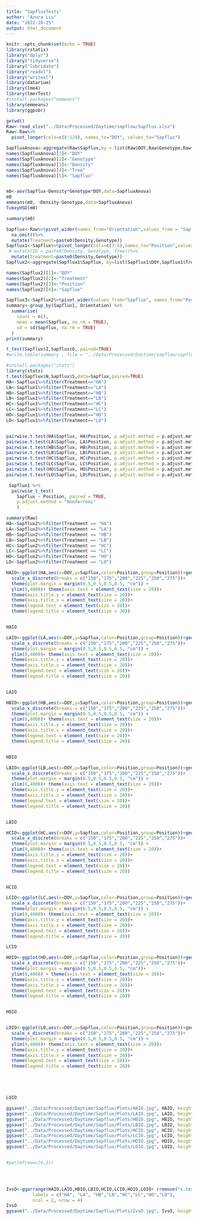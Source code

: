 ```yaml
---
title: "SapfluxTests"
author: "Azura Liu"
date: "2022-10-25"
output: html_document
---
```


```r
knitr::opts_chunk$set(echo = TRUE)
library(rstatix)
library("dplyr")
library("tidyverse")
library("lubridate")
library("readxl")
library("writexl")
library(datarium)
library(lme4)
library(lmerTest)
#install.packages("emmeans")
library(emmeans)
library(ggpubr)

getwd()
Raw<-read_xlsx("../Data/Processed/Daytime/sapflow/Sapflux.xlsx")
Raw<-Raw%>%
  pivot_longer(cols=c(8:129), names_to="DOY", values_to="Sapflux")

```

```r
SapfluxAnova<-aggregate(Raw$Sapflux,by = list(Raw$DOY,Raw$Genotype,Raw$Density,Raw$Tree), FUN = sum)
names(SapfluxAnova)[1]<-"DOY"
names(SapfluxAnova)[2]<-"Genotype"
names(SapfluxAnova)[3]<-"Density"
names(SapfluxAnova)[4]<-"Tree"
names(SapfluxAnova)[5]<-"Sapflux"


m0<-aov(Sapflux~Density*Genotype*DOY,data=SapfluxAnova)
m0
emmeans(m0, ~Density:Genotype,data=SapfluxAnova)
TukeyHSD(m0)

summary(m0)
```




```r
Sapflux<-Raw%>%pivot_wider(names_from="Orientation",values_from = "Sapflux")%>%
  na.omit()%>%
  mutate(Treatment=paste0(Density,Genotype))
Sapflux1<-Sapflux%>%pivot_longer(cols=c(7:8),names_to="Position",values_to="Sapflux")%>%
 # mutate(ID = paste0(Density, Genotype, Tree))%>%
  mutate(Treatment=paste0(Density,Genotype))
Sapflux2<-aggregate(Sapflux1$Sapflux, by=list(Sapflux1$DOY,Sapflux1$Treatment,Sapflux1$Position),mean)

names(Sapflux2)[1]<-"DOY"
names(Sapflux2)[2]<-"Treatment"
names(Sapflux2)[3]<-"Position"
names(Sapflux2)[4]<-"Sapflux"

Sapflux3<-Sapflux2%>%pivot_wider(values_from="Sapflux", names_from="Position")
summary<-group_by(Sapflux1, Orientation) %>%
  summarise(
    count = n(),
    mean = mean(Sapflux, na.rm = TRUE),
    sd = sd(Sapflux, na.rm = TRUE)
  )
print(summary)

t_test(Sapflux$I,Sapflux$O, paired=TRUE)
#write.table(summary , file = "../Data/Processed/Daytime/sapflow/sapfluxsummary.csv")
```

```r
#install.packages("stats")
library(stats)
t.test(Sapflux$N,Sapflux$S,data=Sapflux,paired=TRUE)
HA<-Sapflux1%>%filter(Treatment=="HA")
LA<-Sapflux1%>%filter(Treatment=="LA")
HB<-Sapflux1%>%filter(Treatment=="HB")
LB<-Sapflux1%>%filter(Treatment=="LB")
HC<-Sapflux1%>%filter(Treatment=="HC")
LC<-Sapflux1%>%filter(Treatment=="LC")
HO<-Sapflux1%>%filter(Treatment=="HO")
LO<-Sapflux1%>%filter(Treatment=="LO")


pairwise.t.test(HA$Sapflux, HA$Position, p.adjust.method = p.adjust.methods,paired=TRUE)
pairwise.t.test(LA$Sapflux, LA$Position, p.adjust.method = p.adjust.methods,paired=TRUE)
pairwise.t.test(HB$Sapflux, HB$Position, p.adjust.method = p.adjust.methods,paired=TRUE)
pairwise.t.test(LB$Sapflux, LB$Position, p.adjust.method = p.adjust.methods,paired=TRUE)
pairwise.t.test(HC$Sapflux, HC$Position, p.adjust.method = p.adjust.methods,paired=TRUE)
pairwise.t.test(LC$Sapflux, LC$Position, p.adjust.method = p.adjust.methods,paired=TRUE)
pairwise.t.test(HO$Sapflux, HO$Position, p.adjust.method = p.adjust.methods,paired=TRUE)
pairwise.t.test(LO$Sapflux, LO$Position, p.adjust.method = p.adjust.methods,paired=TRUE)

```


```r
 Sapflux1 %>%
  pairwise_t_test(
    Sapflux ~ Position, paired = TRUE,
    p.adjust.method = "bonferroni"
    )


```



```r
summary(Raw)
HA<-Sapflux2%>%filter(Treatment == "HA")
LA<-Sapflux2%>%filter(Treatment == "LA")
HB<-Sapflux2%>%filter(Treatment == "HB")
LB<-Sapflux2%>%filter(Treatment == "LB")
HC<-Sapflux2%>%filter(Treatment == "HC")
LC<-Sapflux2%>%filter(Treatment == "LC")
HO<-Sapflux2%>%filter(Treatment == "HO")
LO<-Sapflux2%>%filter(Treatment == "LO")

HAIO<-ggplot(HA,aes(x=DOY,y=Sapflux,color=Position,group=Position))+geom_point(size=2)+geom_line(size=1,alpha=0.8)+
  scale_x_discrete(breaks = c("150","175","200","225","250","275"))+
  theme(plot.margin = margin(0.5,0.5,0.5,0.5, "cm")) +
  ylim(0,4000)+ theme(axis.text = element_text(size = 20))+
  theme(axis.title.y = element_text(size = 20))+ 
  theme(axis.title.x = element_text(size = 20))+
  theme(legend.text = element_text(size = 20))+ 
  theme(legend.title = element_text(size = 20))


HAIO

LAIO<-ggplot(LA,aes(x=DOY,y=Sapflux,color=Position,group=Position))+geom_point(size=2)+geom_line(size=1,alpha=0.8)+
  scale_x_discrete(breaks = c("150","175","200","225","250","275"))+
  theme(plot.margin = margin(0.5,0.5,0.5,0.5, "cm")) +
  ylim(0,4000)+ theme(axis.text = element_text(size = 20))+
  theme(axis.title.y = element_text(size = 20))+ 
  theme(axis.title.x = element_text(size = 20))+
  theme(legend.text = element_text(size = 20))+ 
  theme(legend.title = element_text(size = 20))


LAIO

HBIO<-ggplot(HB,aes(x=DOY,y=Sapflux,color=Position,group=Position))+geom_point(size=2)+geom_line(size=1,alpha=0.8)+
  scale_x_discrete(breaks = c("150","175","200","225","250","275"))+
  theme(plot.margin = margin(0.5,0.5,0.5,0.5, "cm")) +
  ylim(0,4000)+ theme(axis.text = element_text(size = 20))+
  theme(axis.title.y = element_text(size = 20))+ 
  theme(axis.title.x = element_text(size = 20))+
  theme(legend.text = element_text(size = 20))+ 
  theme(legend.title = element_text(size = 20))


HBIO

LBIO<-ggplot(LB,aes(x=DOY,y=Sapflux,color=Position,group=Position))+geom_point(size=2)+geom_line(size=1,alpha=0.8)+
  scale_x_discrete(breaks = c("150","175","200","225","250","275"))+
  theme(plot.margin = margin(0.5,0.5,0.5,0.5, "cm")) +
  ylim(0,4000)+ theme(axis.text = element_text(size = 20))+
  theme(axis.title.y = element_text(size = 20))+ 
  theme(axis.title.x = element_text(size = 20))+
  theme(legend.text = element_text(size = 20))+ 
  theme(legend.title = element_text(size = 20))


LBIO

HCIO<-ggplot(HC,aes(x=DOY,y=Sapflux,color=Position,group=Position))+geom_point(size=2)+geom_line(size=1,alpha=0.8)+
  scale_x_discrete(breaks = c("150","175","200","225","250","275"))+
  theme(plot.margin = margin(0.5,0.5,0.5,0.5, "cm")) +
  ylim(0,4000)+ theme(axis.text = element_text(size = 20))+
  theme(axis.title.y = element_text(size = 20))+ 
  theme(axis.title.x = element_text(size = 20))+
  theme(legend.text = element_text(size = 20))+ 
  theme(legend.title = element_text(size = 20))


HCIO

LCIO<-ggplot(LC,aes(x=DOY,y=Sapflux,color=Position,group=Position))+geom_point(size=2)+geom_line(size=1,alpha=0.8)+
  scale_x_discrete(breaks = c("150","175","200","225","250","275"))+
  theme(plot.margin = margin(0.5,0.5,0.5,0.5, "cm")) +
  ylim(0,4000)+ theme(axis.text = element_text(size = 20))+
  theme(axis.title.y = element_text(size = 20))+ 
  theme(axis.title.x = element_text(size = 20))+
  theme(legend.text = element_text(size = 20))+ 
  theme(legend.title = element_text(size = 20))

LCIO

HOIO<-ggplot(HO,aes(x=DOY,y=Sapflux,color=Position,group=Position))+geom_point(size=2)+geom_line(size=1,alpha=0.8)+
  scale_x_discrete(breaks = c("150","175","200","225","250","275"))+
  theme(plot.margin = margin(0.5,0.5,0.5,0.5, "cm"))+
  ylim(0,4000) + theme(axis.text = element_text(size = 20))+
  theme(axis.title.y = element_text(size = 20))+ 
  theme(axis.title.x = element_text(size = 20))+
  theme(legend.text = element_text(size = 20))+ 
  theme(legend.title = element_text(size = 20))


HOIO


LOIO<-ggplot(LO,aes(x=DOY,y=Sapflux,color=Position,group=Position))+geom_point(size=2)+geom_line(size=1,alpha=0.8)+
  scale_x_discrete(breaks = c("150","175","200","225","250","275"))+
  theme(plot.margin = margin(0.5,0.5,0.5,0.5, "cm")) +
  ylim(0,4000)+ theme(axis.text = element_text(size = 20))+
  theme(axis.title.y = element_text(size = 20))+ 
  theme(axis.title.x = element_text(size = 20))+
  theme(legend.text = element_text(size = 20))+ 
  theme(legend.title = element_text(size = 20))





LOIO

ggsave("../Data/Processed/Daytime/Sapflux/Plots/HAIO.jpg", HAIO, height = 7, width = 10, units = "in", dpi = 500)
ggsave("../Data/Processed/Daytime/Sapflux/Plots/LAIO.jpg", LAIO, height = 7, width = 10, units = "in", dpi = 500)
ggsave("../Data/Processed/Daytime/Sapflux/Plots/HBIO.jpg", HBIO, height = 7, width = 10, units = "in", dpi = 500)
ggsave("../Data/Processed/Daytime/Sapflux/Plots/LBIO.jpg", LBIO, height = 7, width = 10, units = "in", dpi = 500)
ggsave("../Data/Processed/Daytime/Sapflux/Plots/HCIO.jpg", HCIO, height = 7, width = 10, units = "in", dpi = 500)
ggsave("../Data/Processed/Daytime/Sapflux/Plots/LCIO.jpg", LCIO, height = 7, width = 10, units = "in", dpi = 500)
ggsave("../Data/Processed/Daytime/Sapflux/Plots/HOIO.jpg", HOIO, height = 7, width = 10, units = "in", dpi = 500)
ggsave("../Data/Processed/Daytime/Sapflux/Plots/LOIO.jpg", LOIO, height = 7, width = 10, units = "in", dpi = 500)


#par(mfrow=c(4,2))
  




```



```r
IvsO<-ggarrange(HAIO,LAIO,HBIO,LBIO,HCIO,LCIO,HOIO,LOIO+ rremove("x.text"), common.legend = TRUE,
          labels = c("HA", "LA", "HB","LB","HC","LC","HO","LO"),
          ncol = 2, nrow = 4)
IvsO
ggsave("../Data/Processed/Daytime/Sapflux/Plots/IvsO.jpg", IvsO, height = 14, width = 10, units = "in", dpi = 500)


```
